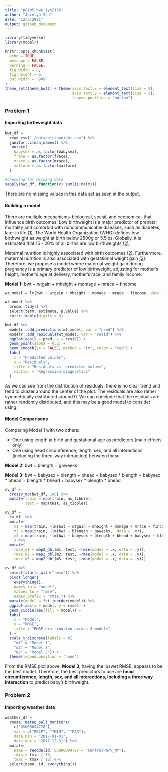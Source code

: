 ```yaml
---
title: "p8105_hw6_jys2136"
author: "Jocelyn Sun"
date: "12/3/2021"
output: github_document
---
```


```r

library(tidyverse)
library(modelr)

knitr::opts_chunk$set(
  echo = TRUE,
  message = FALSE,
  warning = FALSE,
  fig.width = 8,
  fig.height = 6,
  out.width = "90%"
)
theme_set(theme_bw()) + theme(axis.text.x = element_text(size = 9),
                              axis.text.y = element_text(size = 9),
                              legend.position = "bottom")

```


### Problem 1

#### Importing birthweight data
```r

bwt_df = 
  read_csv("./data/birthweight.csv") %>%
  janitor::clean_names() %>%
   mutate(
    babysex = as.factor(babysex),
    frace = as.factor(frace),
    mrace = as.factor(mrace),
    malform = as.factor(malform)
  )

#checking for missing data
sapply(bwt_df, function(x) sum(is.na(x)))

```

There are no missing values in this data set as seen in the output.

#### Building a model

There are multiple mechanisms--biological, social, and economical--that influence birth outcomes. Low birthweight is a major predictor of prenatal mortality and comorbid with noncommunicable diseases, such as diabetes, later in life [(1)](https://bmcresnotes.biomedcentral.com/articles/10.1186/s13104-019-4155-x). The World Health Organization (WHO) defines low birthweight as weight at birth below 2500g or 5.5lbs. Globally, it is estimated that 15 - 20% of all births are low birthweights [(2)](https://apps.who.int/nutrition/publications/globaltargets2025_policybrief_lbw/en/index.html).

Maternal nutrition is highly associated with birth outcomes [(2)](https://apps.who.int/nutrition/publications/globaltargets2025_policybrief_lbw/en/index.html). Furthermore, maternal nutrition is also associated with gestational weight gain [(3)](https://bmcpregnancychildbirth.biomedcentral.com/articles/10.1186/s12884-019-2643-6). Therefore, we propose a model where maternal weight gain during pregnancy is a primary predictor of low birthweight, adjusting for mother's height, mother's age at delivery, mother's race, and family income.

**Model 1:**
bwt ~ wtgain + mheight + momage + mrace + fincome

```r

wt_model = lm(bwt ~ wtgain + mheight + momage + mrace + fincome, data = bwt_df)

wt_model %>% 
  broom::tidy() %>%
  select(term, estimate, p.value) %>% 
  knitr::kable(digits = 3)

```

```r

bwt_df %>%
  modelr::add_predictions(wt_model, var = "pred") %>%
  modelr::add_residuals(wt_model, var = "resid") %>%
  ggplot(aes(x = pred, y = resid)) +
  geom_point(alpha = 0.2) +
  geom_smooth(se = FALSE, method = "lm", color = "red") +
  labs(
    x = "Predicted values",
    y = "Residuals",
    title = "Residuals vs. predicted values",
    caption = "Regression diagnostics"
  )

```

As we can see from the distribution of residuals, there is no clear trend and tend to cluster around the center of the plot. The residuals are also rather symmetrically distributed around 0. We can conclude that the residuals are rather randomly distributed, and this may be a good model to consider using. 

#### Model Comparisons

Comparing Model 1 with two others:

- One using length at birth and gestational age as predictors (main effects only)  
- One using head circumference, length, sex, and all interactions (including the three-way interaction) between these

**Model 2:**
bwt ~ blength + gaweeks

**Model 3:**
bwt ~ babysex + blength + bhead + babysex * blength + babysex * bhead + blength * bhead + babysex * blength * bhead

```r

cv_df =
  crossv_mc(bwt_df, 100) %>% 
  mutate(train = map(train, as_tibble),
         test = map(test, as_tibble))

cv_df = 
  cv_df  %>% 
  mutate(
    m1 = map(train, ~lm(bwt ~ wtgain + mheight + momage + mrace + fincome, data = .x)),
    m2 = map(train, ~lm(bwt ~ blength + gaweeks,  data = .x)),
    m3 = map(train, ~lm(bwt ~ babysex + blength + bhead + babysex * blength + babysex * bhead + blength * bhead + babysex * blength * bhead, data = .x))
    ) %>% 
  mutate(
    rmse_m1 = map2_dbl(m1, test, ~rmse(model = .x, data = .y)),
    rmse_m2 = map2_dbl(m2, test, ~rmse(model = .x, data = .y)),
    rmse_m3 = map2_dbl(m3, test, ~rmse(model = .x, data = .y)))

cv_df %>% 
  select(starts_with("rmse")) %>% 
  pivot_longer(
    everything(),
    names_to = "model", 
    values_to = "rmse",
    names_prefix = "rmse_") %>% 
  mutate(model = fct_inorder(model)) %>% 
  ggplot(aes(x = model, y = rmse)) +
  geom_violin(aes(fill = model)) +
  labs(
    x = "Model",
    y = "RMSE",
    title = "RMSE distribution across 3 models"
  ) +
  scale_x_discrete(labels = c(
    "m1" = "Model 1", 
    "m2" = "Model 2",
    "m3" = "Model 3")) +
  theme(legend.position = "none")

```

From the RMSE plot above, **Model 3**, having the loswet RMSE, appears to be the best model. Therefore, the best predictors to use are **head circumference, length, sex, and all interactions, including a three way interaction** to predict baby's birthweight.



### Problem 2

#### Importing weather data
```r

weather_df = 
  rnoaa::meteo_pull_monitors(
    c("USW00094728"),
    var = c("PRCP", "TMIN", "TMAX"), 
    date_min = "2017-01-01",
    date_max = "2017-12-31") %>%
  mutate(
    name = recode(id, USW00094728 = "CentralPark_NY"),
    tmin = tmin / 10,
    tmax = tmax / 10) %>%
  select(name, id, everything())

```








